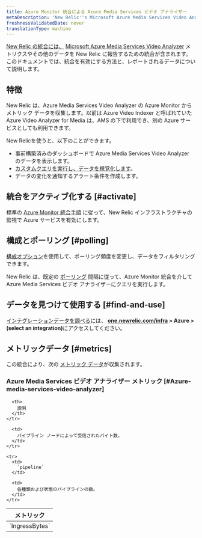 ```yaml
---
title: Azure Monitor 統合による Azure Media Services ビデオ アナライザー
metaDescription: 'New Relic''s Microsoft Azure Media Services Video Analyzer integration: what data it reports and how to enable it.'
freshnessValidatedDate: never
translationType: machine
---
```


[New Relic の統合には、](/docs/infrastructure/integrations-getting-started/getting-started/introduction-infrastructure-integrations) [Microsoft Azure Media Services Video Analyzer](https://learn.microsoft.com/en-us/azure/azure-video-analyzer) メトリクスやその他のデータを New Relic に報告するための統合が含まれます。このドキュメントでは、統合を有効にする方法と、レポートされるデータについて説明します。

## 特徴

New Relic は、Azure Media Services Video Analyzer の Azure Monitor からメトリック データを収集します。以前は Azure Video Indexer と呼ばれていた Azure Video Analyzer for Media は、AMS の下で利用でき、別の Azure サービスとしても利用できます。

New Relicを使うと、以下のことができます。

* 事前構築済みのダッシュボードで Azure Media Services Video Analyzer のデータを表示します。
* [カスタムクエリを実行し、データを視覚化します](/docs/infrastructure/integrations-getting-started/getting-started/use-integration-data-new-relic-insights)。
* データの変化を通知するアラート条件を作成します。

## 統合をアクティブ化する [#activate]

標準の [Azure Monitor 統合手順](/docs/infrastructure/microsoft-azure-integrations/azure-integrations-list/azure-monitor) に従って、New Relic インフラストラクチャの監視で Azure サービスを有効にします。

## 構成とポーリング [#polling]

[構成オプション](/docs/infrastructure/microsoft-azure-integrations/azure-integrations-list/azure-monitor/#settings)を使用して、ポーリング頻度を変更し、データをフィルタリングできます。

New Relic は、既定の [ポーリング](/docs/infrastructure/microsoft-azure-integrations/azure-integrations-list/azure-monitor/#settings) 間隔に従って、Azure Monitor 統合を介して Azure Media Services ビデオ アナライザーにクエリを実行します。

## データを見つけて使用する [#find-and-use]

[インテグレーションデータを調べる](/docs/infrastructure/integrations/find-use-infrastructure-integration-data)には、 <DNT>**[one.newrelic.com/infra](https://one.newrelic.com/infra) > Azure > (select an integration)**</DNT>にアクセスしてください。

## メトリックデータ [#metrics]

この統合により、次の [メトリック データ](/docs/infrastructure/integrations-getting-started/getting-started/understand-integration-data-data-types#metric)が収集されます。

### Azure Media Services ビデオ アナライザー メトリック [#Azure-media-services-video-analyzer]

<table>
  <thead>
    <tr>
      <th style={{ width: "300px" }}>
        メトリック
      </th>

      <th>
        説明
      </th>
    </tr>
  </thead>

  <tbody>
    <tr>
      <td>
        `IngressBytes`
      </td>

      <td>
        パイプライン ノードによって受信されたバイト数。
      </td>
    </tr>

    <tr>
      <td>
        `pipeline`
      </td>

      <td>
        各種類および状態のパイプラインの数。
      </td>
    </tr>
  </tbody>
</table>